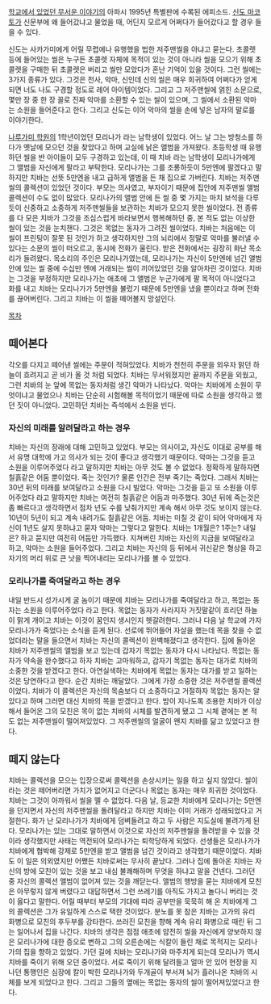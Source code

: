 [[학교에서 있었던 무서운 이야기]]의 아파시 1995년 특별판에 수록된 에피소드. [[신도 마코토]]가 신문부에 왜 들어갔냐고 물었을 때, 어딘지 모르게 어쩌다가 들어갔다고 할 경우 들을 수 있다.

신도는 사카가미에게 어릴 무렵에나 유행했을 법한 저주맨씰을 아냐고 묻는다. 초콜렛 등에 들어있는 씰은 누구든 초콜렛 자체에 목적이 있는 것이 아니라 씰을 모으기 위해 초콜렛을 구매한 뒤 초콜렛은 버리고 씰만 모았다가 혼난 기억이 있을 것이다. 그런 씰에는 3가지 종류가 있다. 그것은 천사, 악마, 신인데 신의 씰은 매우 희귀하여 어쩌다가 얻게 되면 너도 나도 구경할 정도로 레어 아이템이었다. 그리고 그 저주맨씰에 얽힌 소문으로, 몇만 장 중 한 장 꼴로 진짜 악마를 소환할 수 있는 씰이 있으며, 그 씰에서 소환된 악마는 소원을 들어준다고 한다. 그리고 신도는 이어 악마의 씰을 손에 넣은 남자의 말로를 이야기한다.

[[나루가미 학원]]의 1학년이었던 모리나가 라는 남학생이 있었다. 어느 날 그는 방청소를 하다가 옛날에 모으던 것을 찾았다고 하며 교실에 낡은 앨범을 가져왔다. 초등학생 때 유행하던 씰을 반 아이들이 모두 구경하고 있는데, 이 때 치바 라는 남학생이 모리나가에게 그 앨범을 자신에게 팔라고 부탁한다. 모리나가는 그를 조롱하듯이 5만엔에 팔겠다고 말하지만 치바는 선뜻 5만엔을 내고 급하게 앨범을 든 채 집으로 가버린다. 치바는 저주맨씰의 콜렉션이 있었던 것이다. 부모는 의사였고, 부자이기 때문에 집안에 저주맨씰 앨범 콜렉션이 수도 없이 많았다. 모리나가의 앨범 안에 든 씰 중 몇 가지는 마치 보석을 다루듯이 신중하고 소중하게 저주맨씰들을 보관하는 치바가 모으지 못한 씰이었다. 전 종류를 다 모은 치바가 그것을 조심스럽게 바라보면서 행복해하던 중, 본 적도 없는 이상한 씰이 있는 것을 눈치챈다. 그것은 목없는 동자가 그려진 씰이었다. 치바는 처음에는 이 씰이 프린팅이 잘못 된 것인가 하고 생각하지만 그의 뇌리에서 정말로 악마를 불러낼 수 있다는 소문의 씰이 떠오르고, 동시에 전화가 울린다. 받은 전화에서는 굉장히 화난 목소리가 들려왔다. 목소리의 주인은 모리나가였는데, 모리나가는 자신이 5만엔에 넘긴 앨범 안에 있는 씰 중에 수십만 엔에 거래되는 씰이 끼어있었던 것을 알아차린 것이었다. 치바는 그것을 부정하지만 모리나가는 애초에 그 앨범은 누군가에게 팔 목적이 아니었다고 화를 내고 치바는 모리나가가 5만엔을 불렀기 때문에 5만엔을 냈을 뿐이라고 하며 전화를 끊어버린다. 그리고 치바는 이 씰을 떼어볼지 망설인다.

[[목차]]
== 떼어본다 ==
각오를 다지고 떼어낸 씰에는 주문이 적혀있었다. 치바가 천천히 주문을 외우자 맑던 하늘이 흐려지고 곧 비가 올 것 처럼 되었다. 치바는 무서워졌지만 끝까지 주문을 외웠고, 그런 치바의 눈 앞에 목없는 동자처럼 생긴 악마가 나타났다. 악마는 치바에게 소원이 무엇이냐고 물었으나 치바는 단순히 시험해볼 목적이었기 때문에 따로 소원을 생각하고 했던 짓이 아니었다. 고민하던 치바는 즉석에서 소원을 빈다.

=== 자신의 미래를 알려달라고 하는 경우 ===
치바는 자신의 장래에 대해 고민하고 있었다. 부모는 의사이고, 자신도 이대로 공부를 해서 유명 대학에 가고 의사가 되는 것이 좋다고 생각했기 때문이다. 악마는 그것을 듣고 소원을 이루어주었다 라고 말하지만 치바는 아무 것도 볼 수 없었다. 정확하게 말하자면 칠흙같은 어둠 뿐이었다. 죽는 것인가? 물론 인간은 전부 죽기는 죽었다. 그래서 치바는 30년 뒤의 미래를 보여달라고 소원을 다시 빌었다. 악마는 그것을 듣고 또 소원을 이루어주었다 라고 말하지만 치바는 여전히 칠흙같은 어둠과 마주했다. 30년 뒤에 죽는것은 좀 빠르다고 생각하면서 점차 년도 수를 낮춰가지만 계속 해서 아무 것도 보이지 않는다. 10년이 5년이 되고 계속 내려가도 칠흙같은 어둠. 치바는 미칠 것 같이 되어 악마에게 자신이 1년도 살지 못하냐고 묻자 악마는 그렇다고 말한다. 치바는 1개월은? 1주는? 내일은? 하고 묻지만 여전히 어둠만 가득했다. 지쳐버린 치바는 자신의 지금을 보여달라고 하고, 악마는 소원을 들어주었다. 그리고 치바는 자신의 등 뒤에서 귀신같은 형상을 하고 자기의 머리 위로 큰 낫을 찍어내리는 모리나가를 볼 수 있었다.

=== 모리나가를 죽여달라고 하는 경우 ===
내일 반드시 성가시게 굴 놈이기 때문에 치바는 모리나가를 죽여달라고 하고, 목없는 동자는 소원을 이루어주었다 라고 한다. 목없는 동자가 사라지자 거짓말같이 흐리던 하늘이 맑게 개이고 치바는 이것이 꿈인지 생시인지 헷갈려한다. 그러나 다음 날 학교에 가자 모리나가가 죽었다는 소식을 듣게 된다. 선로에 뛰어들어 자살을 했는데 목을 찾을 수 없었더라는 말을 들으면서 치바는 자신의 콜렉션이 완벽해졌다고 생각한다. 집에 돌아온 치바가 저주맨씰의 앨범을 보고 있는데 갑자기 목없는 동자가 다시 나타났다. 목없는 동자가 약속을 완수했다고 하자 치바는 고마워하고, 갑자기 목없는 동자는 대가로 치바의 소중한 것을 받겠다고 한다. 아연실색하는 치바에게 목없는 동자는 대가를 받고 일하는 것은 당연하다고 한다. 순간 치바는 깨달았다. 그에게 가장 소중한 것은 저주맨씰 콜렉션이었다. 치바가 이 콜렉션은 자신의 목숨보다 더 소중하다고 거절하자 목없는 동자는 알았다고 하며 그러면 대신 치바의 목을 받겠다고 한다. 밤이 지나도록 조용한 치바가 이상해서 들어온 그의 모친은 목이 없는 치바의 시체를 발견하게 됐고 그 시체 곁에는 본 적도 없는 저주맨씰이 떨어져있었다. 그 저주맨씰의 얼굴이 왠지 치바를 닮고 있었다고 한다.

== 떼지 않는다 ==
치바는 콜렉션을 모으는 입장으로써 콜렉션을 손상시키는 일을 하고 싶지 않았다. 씰이라는 것은 떼어버리면 가치가 없어지고 더군다나 목없는 동자는 매우 희귀한 것이었다. 치바는 그것이 아까워서 씰을 뗄 수 없었다. 다음 날, 등교한 치바에게 모리나가는 5만엔을 던지면서 자신의 저주맨씰을 돌려달라고 하지만 치바는 이미 거래가 성래되었다고 거절한다. 화가 난 모리나가가 치바에게 덤벼들려고 하고 두 사람은 지도실에 불려가게 된다. 모리나가는 있는 그대로 말하면서 이것으로 자신의 저주맨씰을 돌려받을 수 있을 것이라 생각했지만 사태는 역전되어 모리나가는 퇴학당하게 되었다. 선생들은 모리나가가 치바에게 협박해 강제로 5만엔을 받고 앨범을 넘긴 것이라고 생각했기 때문이었다. 치바도 이 일은 의외였지만 어쨌든 치바로써는 무사히 끝났다. 그러나 집에 돌아온 치바는 자신의 방에 모친이 있는 것을 보고 내심 불쾌해하며 무엇을 하냐고 말을 건넨다. 그러던 중 자신의 콜렉션 앨범이 없어져 있는 것을 깨닫는다. 앨범의 행방을 묻는 치바에게 모친은 아무렇지 않게 버렸다고 대답하면서 그런 쓰레기를 아직도 가지고 놀다니 버리는 것이 옳다고 말한다. 어릴 때부터 부모의 기대에 따라 공부만을 묵묵히 해 온 치바에게 그의 콜렉션은 그가 유일하게 스스로 택한 것이었다. 분노를 못 참은 치바는 고가의 유리 화병으로 모친의 후두부를 강타한다. 쓰러진 모친을 향해 계속 유리 화병으로 때린 뒤 그는 일어나서 집을 나간다. 치바의 생각은 점점 애초에 얌전히 씰을 자신에게 양보하지 않은 모리나가에 대한 증오로 변하고 그의 오른손에는 식칼이 들린 채로 목적지는 모리나가의 집을 향하고 있었다. 가던 길에 치바는 모리나가와 마주치게 되는데 모리나가 역시 치바를 죽이기 위해 오던 중이었다. 서로 죽이기 위해 달려들고 얼마 안 있어 현장을 지나던 통행인은 심장에 칼이 박힌 모리나가와 두개골이 부서져 뇌가 흘러나온 치바의 시체를 보게 되었다고 한다. 그리고 그들의 옆에는 목없는 동자의 씰이 떨어져있었다고 한다.
